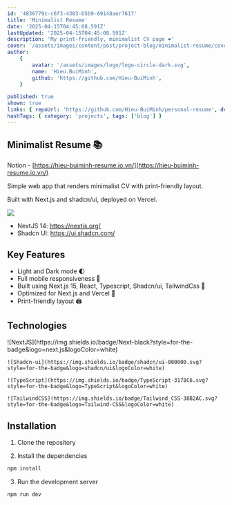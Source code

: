 ```yaml
---
id: '4836779c-c6f3-4303-b5b9-69148aer7617'
title: 'Minimalist Resume'
date: '2025-04-15T04:45:08.591Z'
lastUpdated: '2025-04-15T04:45:08.591Z'
description: 'My print-friendly, minimalist CV page ❤️'
cover: '/assets/images/content/post/project-blog/minimalist-resume/cover.png'
author:
    {
        avatar: '/assets/images/logo/logo-circle-dark.svg',
        name: 'Hieu.BuiMinh',
        github: 'https://github.com/Hieu-BuiMinh',
    }

published: true
shown: true
links: { repoUrl: 'https://github.com/Hieu-BuiMinh/personal-resume', demoUrl: 'https://hieu-buiminh-resume.io.vn/' }
hashTags: { category: 'projects', tags: ['blog'] }
---
```


## Minimalist Resume 📚

Notion - [https://hieu-buiminh-resume.io.vn/](https://hieu-buiminh-resume.io.vn/)

Simple web app that renders minimalist CV with print-friendly layout.

Built with Next.js and shadcn/ui, deployed on Vercel.

<Image
	className="h-[410px] max-w-full m-auto"
	src="/assets/images/content/post/project-blog/minimalist-resume/cover-01.png"
/>

-   NextJS 14: https://nextjs.org/
-   Shadcn UI: https://ui.shadcn.com/

## Key Features

-   Light and Dark mode 🌓
-   Full mobile responsiveness 📱
-   Built using Next.js 15, React, Typescript, Shadcn/ui, TailwindCss 💄
-   Optimized for Next.js and Vercel 🚀
-   Print-friendly layout 🖨️

## Technologies

<div className="not-prose flex gap-2 flex-wrap">
	![NextJS](https://img.shields.io/badge/Next-black?style=for-the-badge&logo=next.js&logoColor=white)

    ![Shadcn-ui](https://img.shields.io/badge/shadcn/ui-000000.svg?style=for-the-badge&logo=shadcn/ui&logoColor=white)

    ![TypeScript](https://img.shields.io/badge/TypeScript-3178C6.svg?style=for-the-badge&logo=TypeScript&logoColor=white)

    ![TailwindCSS](https://img.shields.io/badge/Tailwind_CSS-38B2AC.svg?style=for-the-badge&logo=Tailwind-CSS&logoColor=white)

</div>

## Installation

1. Clone the repository

2. Install the dependencies

<CodeBlock fileName="bash">

```bash
npm install
```

</CodeBlock>

3. Run the development server

<CodeBlock fileName="bash">

```bash
npm run dev
```

</CodeBlock>
